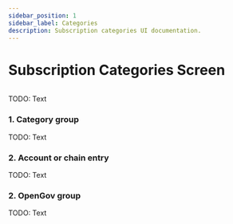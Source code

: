 ```yaml
---
sidebar_position: 1
sidebar_label: Categories
description: Subscription categories UI documentation.
---
```



# Subscription Categories Screen

<Img url="/img/ui/ui-main-subscriptions-01.png" maxHeight="500px" />

TODO: Text

### 1. Category group

TODO: Text

### 2. Account or chain entry

TODO: Text

### 2. OpenGov group

TODO: Text
